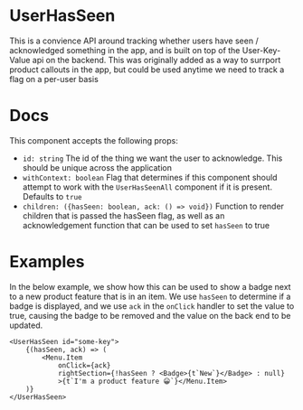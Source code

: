 
<Meta title="Patterns/UserHasSeen/UserHasSeen" />

# UserHasSeen

This is a convience API around tracking whether users have seen / acknowledged something in the app, and is built on top of the User-Key-Value api on the backend.
This was originally added as a way to surrport product callouts in the app, but could be used anytime we need to track a flag on a per-user basis

# Docs

This component accepts the following props:

- `id: string` The id of the thing we want the user to acknowledge. This should be unique across the application
- `withContext: boolean` Flag that determines if this component should attempt to work with the `UserHasSeenAll` component if it is present. Defaults to `true`
- `children: ({hasSeen: boolean, ack: () => void})` Function to render children that is passed the hasSeen flag, as well as an acknowledgement function that can be used to set `hasSeen` to true

# Examples

In the below example, we show how this can be used to show a badge next to a new product feature that is in an item. We use `hasSeen` to determine if a badge is displayed, and we
use `ack` in the `onClick` handler to set the value to true, causing the badge to be removed and the value on the back end to be updated.

```
<UserHasSeen id="some-key">
    {(hasSeen, ack) => (
        <Menu.Item
            onClick={ack}
            rightSection={!hasSeen ? <Badge>{t`New`}</Badge> : null}
            >{t`I'm a product feature 😀`}</Menu.Item>
    )}
</UserHasSeen>
```
